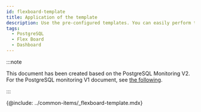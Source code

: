 ```yaml
---
id: flexboard-template
title: Application of the template
description: Use the pre-configured templates. You can easily perform the initial configuration and change the settings for use.
tags:
  - PostgreSQL
  - Flex Board
  - Dashboard
---
```


:::note

This document has been created based on the PostgreSQL Monitoring V2. For the PostgreSQL monitoring V1 document, see [the following](../postgresql-v1/flexboard-template).

:::

{@include: ../common-items/_flexboard-template.mdx}
